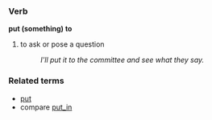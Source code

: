 === Verb ===
'''put (something) to'''
#to ask or pose a question
#:''I'll put it to the committee and see what they say.''

=== Related terms ===
*[[put]]
*compare [[put_in]]